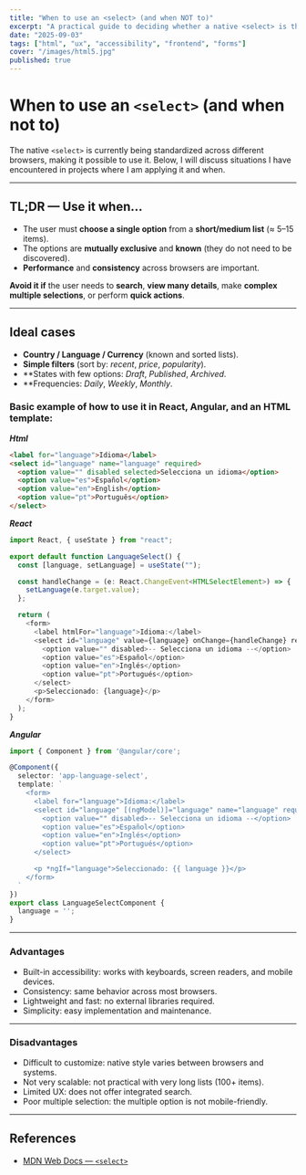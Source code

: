 ```yaml
---
title: "When to use an <select> (and when NOT to)"
excerpt: "A practical guide to deciding whether a native <select> is the best option, with accessibility, UX, and examples."
date: "2025-09-03"
tags: ["html", "ux", "accessibility", "frontend", "forms"]
cover: "/images/html5.jpg"
published: true
---
```



# When to use an `<select>` (and when **not** to)

The native `<select>` is currently being standardized across different browsers, making it possible to use it. Below, I will discuss situations I have encountered in projects where I am applying it and when.

---
## TL;DR — Use it when…

- The user must **choose a single option** from a **short/medium list** (≈ 5–15 items).
- The options are **mutually exclusive** and **known** (they do not need to be discovered).   
- **Performance** and **consistency** across browsers are important.  

**Avoid it if** the user needs to **search**, **view many details**, make **complex multiple selections**, or perform **quick actions**.  

---

## Ideal cases

- **Country / Language / Currency** (known and sorted lists).
- **Simple filters** (sort by: _recent_, _price_, _popularity_).  
- **States with few options: _Draft_, _Published_, _Archived_.  
- **Frequencies: _Daily_, _Weekly_, _Monthly_.  
  
### Basic example of how to use it in React, Angular, and an HTML template:
***Html***

```html
<label for="language">Idioma</label>
<select id="language" name="language" required>
  <option value="" disabled selected>Selecciona un idioma</option>
  <option value="es">Español</option>
  <option value="en">English</option>
  <option value="pt">Português</option>
</select> 
```

***React***

```typescript
import React, { useState } from "react";

export default function LanguageSelect() {
  const [language, setLanguage] = useState("");

  const handleChange = (e: React.ChangeEvent<HTMLSelectElement>) => {
    setLanguage(e.target.value);
  };

  return (
    <form>
      <label htmlFor="language">Idioma:</label>
      <select id="language" value={language} onChange={handleChange} required>
        <option value="" disabled>-- Selecciona un idioma --</option>
        <option value="es">Español</option>
        <option value="en">Inglés</option>
        <option value="pt">Portugués</option>
      </select>
      <p>Seleccionado: {language}</p>
    </form>
  );
} 
```

***Angular***

```typescript
import { Component } from '@angular/core';

@Component({
  selector: 'app-language-select',
  template: `
    <form>
      <label for="language">Idioma:</label>
      <select id="language" [(ngModel)]="language" name="language" required>
        <option value="" disabled>-- Selecciona un idioma --</option>
        <option value="es">Español</option>
        <option value="en">Inglés</option>
        <option value="pt">Portugués</option>
      </select>

      <p *ngIf="language">Seleccionado: {{ language }}</p>
    </form>
  `
})
export class LanguageSelectComponent {
  language = '';
}
```

---

### Advantages

- Built-in accessibility: works with keyboards, screen readers, and mobile devices.
- Consistency: same behavior across most browsers.
- Lightweight and fast: no external libraries required.
- Simplicity: easy implementation and maintenance.

---

### Disadvantages

- Difficult to customize: native style varies between browsers and systems.
- Not very scalable: not practical with very long lists (100+ items).
- Limited UX: does not offer integrated search.
- Poor multiple selection: the multiple option is not mobile-friendly.

---

## References

- [MDN Web Docs — `<select>`](https://developer.mozilla.org/es/docs/Web/HTML/Reference/Elements/select)

